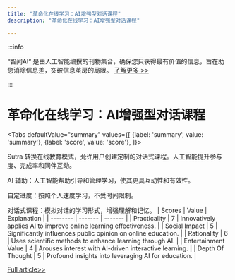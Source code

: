 ```yaml
---
title: "革命化在线学习：AI增强型对话课程"
description: "革命化在线学习：AI增强型对话课程"

---
```



:::info

“智闻AI“ 是由人工智能编撰的刊物集合，确保您只获得最有价值的信息，旨在助您消除信息差，突破信息茧房的局限。  [了解更多 >>](/)

:::

# 革命化在线学习：AI增强型对话课程


<Tabs
	defaultValue="summary"
	values={[
	{label: 'summary', value: 'summary'},
	{label: 'score', value: 'score'},
]}>
<TabItem value="summary">


Sutra 转换在线教育模式，允许用户创建定制的对话式课程。人工智能提升参与度、完成率和同伴互动。

AI 辅助：人工智能帮助引导和管理学习，使其更具互动性和有效性。

自定进度：按照个人速度学习，不受时间限制。

对话式课程：模拟对话的学习形式，增强理解和记忆。
</TabItem>
<TabItem value="score">
	| Scores     | Value   | Explanation |
	| -------- | ------- | ------- |
	| Practicality  | 7    | Innovatively applies AI to improve online learning effectiveness.    |
	| Social Impact | 5     | Significantly influences public opinion on online education.    |
	| Rationality    | 6    | Uses scientific methods to enhance learning through AI.    |
	| Entertainment Value    | 4    | Arouses interest with AI-driven interactive learning.    |
	| Depth Of Thought    | 5    | Profound insights into leveraging AI for education.    |
</TabItem>
</Tabs>

[Full article>>](https://www.producthunt.com/posts/sutra-1)
